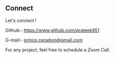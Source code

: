 ## Connect
Let's connect !

Github:- https://www.github.com/prateek951

G-mail:- prince.cenation@gmail.com

For any project, feel free to schedule a Zoom Call.
